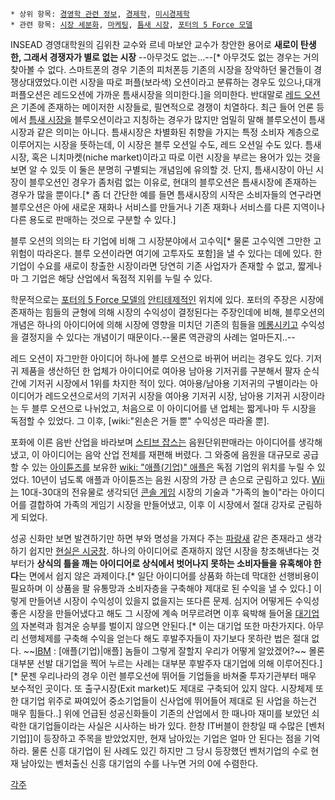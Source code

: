  * 상위 항목: [[경영학 관련 정보]], [[경제학]], [[미시경제학]]
 * 관련 항목: [[시장 세분화]], [[마케팅]], [[틈새 시장]], [[포터의 5 Force 모델]]

INSEAD 경영대학원의 김위찬 교수와 르네 마보안 교수가 창안한 용어로 '''새로이 탄생한, 그래서 경쟁자가 별로 없는 시장''' --아무것도 없는…--[* 아무것도 없는 경우는 거의 찾아볼 수 없다. 스마트폰의 경우 기존의 피처폰등 기존의 시장을 장악하던 물건들이 경쟁상대였었다.이런 시장을 따로 퍼플(보라색) 오션이라고 분류하는 경우도 있으나,대개 퍼플오션은 레드오션에 가까운 틈새시장을 의미한다.]을 의미한다. 반대말로 [[레드 오션]]은 기존에 존재하는 메이저한 시장들로, 필연적으로 경쟁이 치열하다. 최근 들어 언론 등에서 [[틈새 시장]]을 블루오션이라고 지칭하는 경우가 많지만 엄밀히 말해 블루오션이 틈새 시장과 같은 의미는 아니다. 틈새시장은 차별화된 취향을 가지는 특정 소비자 계층으로 이루어지는 시장을 뜻하는데, 이 시장은 블루 오션일 수도, 레드 오션일 수도 있다. 틈새시장, 혹은 니치마켓(niche market)이라고 따로 이런 시장을 부르는 용어가 있는 것을 보면 알 수 있듯 이 둘은 분명히 구별되는 개념임에 유의할 것. 단지, 틈새시장이 아닌 시장이 블루오션인 경우가 좀처럼 없는 이유로, 현대의 블루오션은 틈새시장에 존재하는 경우가 많을 뿐이다.[* 좀 더 간단한 예를 들면 틈새시장의 시작은 소비자들의 연구라면 블루오션은 아에 새로운 재화나 서비스를 만들거나 기존 재화나 서비스를 다른 지역이나 다른 용도로 판매하는 것으로 구분할 수 있다.]

블루 오션의 의의는 타 기업에 비해 그 시장분야에서 고수익[* 물론 고수익엔 그만한 고위험이 따라온다. 블루 오션이라면 여기에 고투자도 포함]을 낼 수 있다는 데에 있다. 한 기업이 수요를 새로이 창출한 시장이라면 당연히 기존 사업자가 존재할 수 없고, 짧게나마 그 기업은 해당 산업에서 독점적 지위를 누릴 수 있다.

학문적으로는 [[포터의 5 Force 모델]]의 [[안티테제]]적인 위치에 있다. 포터의 주장은 시장에 존재하는 힘들의 균형에 의해 시장의 수익성이 결정된다는 주장인데에 비해, 블루오션의 개념은 하나의 아이디어에 의해 시장에 영향을 미치던 기존의 힘들을 [[메롱]]시키고 수익성을 결정지을 수 있다는 개념이기 때문이다.--물론 역관광의 사례는 얼마든지..--

레드 오션이 자그만한 아이디어 하나에 블루 오션으로 바뀌어 버리는 경우도 있다. 기저귀 제품을 생산하던 한 업체가 아이디어로 여아용 남아용 기저귀를 구분해서 팔자 순식간에 기저귀 시장에서 1위를 차지한 적이 있다. 여아용/남아용 기저귀의 구별이라는 아이디어가 레드오션으로서의 기저귀 시장을 여아용 기저귀 시장, 남아용 기저귀 시장이라는 두 블루 오션으로 나뉘었고, 처음으로 이 아이디어를 낸 업체는 짧게나마 두 시장을 독점할 수 있었다. 그 이후, [wiki:"왼손은 거들 뿐" 수익성은 따라올 뿐].

포화에 이른 음반 산업을 바라보며 [[스티브 잡스]]는 음원단위판매라는 아이디어를 생각해냈고, 이 아이디어는 음악 산업 전체를 재편해 버렸다. 그 와중에 음원을 대규모로 공급할 수 있는 [[아이튠즈]]를 보유한 [[wiki: "애플(기업)" 애플]]은 독점 기업의 위치를 누릴 수 있었다. 10년이 넘도록 애플과 아이튠즈는 음원 시장의 가장 큰 손으로 군림하고 있다.
[[Wii]]는 10대-30대의 전유물로 생각되던 [[콘솔 게임]] 시장의 기술과 "가족의 놀이"라는 아이디어를 결합하여 가족의 게임기 시장을 만들어냈고, 이후 이 시장에서 절대 강자로 군림하게 되었다.

성공 신화만 보면 발견하기만 하면 부와 명성을 가져다 주는 [[파랑새]] 같은 존재라고 생각하기 쉽지만 [[현실은 시궁창]]. 하나의 아이디어로 존재하지 않던 시장을 창조해낸다는 것부터가 '''상식의 틀을 깨는 아이디어로 상식에서 벗어나지 못하는 소비자들을 유혹해야 한다'''는 면에서 쉽지 않은 과제이다.[* 일단 아이디어를 상품화 하는데 막대한 선행비용이 필요하며 이 상품을 팔 유통망과 소비자층을 구축해야 제대로 된 수익을 낼 수 있다.] 이렇게 만들어낸 시장이 수익성이 있을지 없을지는 또다른 문제. 심지어 어떻게든 수익성 좋은 시장을 만들어냈다고 해도 그 시장에 계속 머무르려면 이후 육박해 들어올 [[대기업]]의 자본력과 힘겨운 승부를 벌이지 않으면 안된다.[* 이는 대기업 또한 마찬가지다. 아무리 선행체제를 구축해 수익을 얻는다 해도 후발주자들이 자기보다 못하란 법은 절대 없다. ~~[[IBM]] : [애플(기업)|애플] 놈들이 그렇게 잘할지 우리가 어떻게 알았겠어?~~ 몰론 대부분 선발 대기업을 찍어 누르는 사례는 대부분 후발주자 대기업에 의해 이루어진다.][* 문젠 우리나라의 경우 이런 블루오션에 뛰어들 기업들을 바쳐줄 투자기관부터 매우 보수적인 곳이다. 또 출구시장(Exit market)도 제대로 구축되어 있지 않다. 시장체제 또한 대기업 위주로 짜여있어 중소기업들이 신사업에 뛰어들어 제대로 된 사업을 하는건 매우 힘들다..] 위에 언급된 성공신화들이 기존의 산업에서 한 때나마 재미를 보았던 쇠락한 대기업들이라는 사실은 시사하는 바가 있다. 한창 IT버블이 한창일 때 수많은 [벤처기업]]이 등장하고 주목을 받았었지만, 현재 남아있는 기업은 얼마 안 된다는 점을 기억하라. 물론 신흥 대기업이 된 사례도 있긴 하지만 그 당시 등장했던 벤처기업의 수로 현재 남아있는 벤처출신 신흥 대기업의 수를 나누면 거의 0에 수렴한다.

[[각주]]
